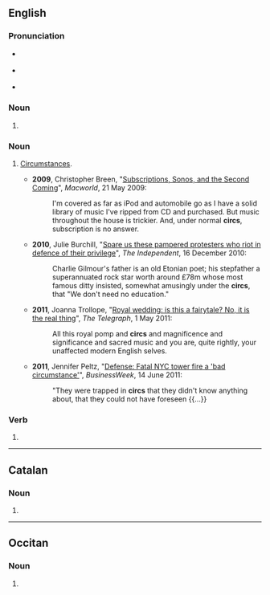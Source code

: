 ==English==

===Pronunciation===
* {{a|GA}} {{IPA|en|/sɝks/}}
* {{a|RP}} {{IPA|en|/sɜːks/}}
* {{rhymes|en|ɜː(ɹ)ks|s=1}}

===Noun===
{{head|en|noun form}}

# {{plural of|en|circ}}

===Noun===
{{en-plural noun}}

# {{lb|en|plurale tantum|informal}} [[circumstances|Circumstances]].
#* '''2009''', Christopher Breen, "[https://web.archive.org/web/20130212030316/http://www.pcworld.com/article/165341/article.html Subscriptions, Sonos, and the Second Coming]", ''Macworld'', 21 May 2009:
#*: I'm covered as far as iPod and automobile go as I have a solid library of music I've ripped from CD and purchased. But music throughout the house is trickier. And, under normal '''circs''', subscription is no answer.
#* '''2010''', Julie Burchill, "[http://www.independent.co.uk/voices/columnists/julie-burchill/julie-burchill-spare-us-these-pampered-protesters-who-riot-in-defence-of-their-privilege-2161489.html Spare us these pampered protesters who riot in defence of their privilege]", ''The Independent'', 16 December 2010:
#*: Charlie Gilmour's father is an old Etonian poet; his stepfather a superannuated rock star worth around £78m whose most famous ditty insisted, somewhat amusingly under the '''circs''', that "We don't need no education."
#* '''2011''', Joanna Trollope, "[http://www.telegraph.co.uk/news/uknews/royal-wedding/8485492/Royal-wedding-is-this-a-fairytale-No-it-is-the-real-thing.html Royal wedding: is this a fairytale? No, it is the real thing]", ''The Telegraph'', 1 May 2011:
#*: All this royal pomp and '''circs''' and magnificence and significance and sacred music and you are, quite rightly, your unaffected modern English selves.
#* '''2011''', Jennifer Peltz, "[http://www.businessweek.com/ap/financialnews/D9NRS3PO1.htm Defense: Fatal NYC tower fire a 'bad circumstance']", ''BusinessWeek'', 14 June 2011:
#*: "They were trapped in '''circs''' that they didn't know anything about, that they could not have foreseen {{…}}

===Verb===
{{head|en|verb form}}

# {{en-third-person singular of|circ}}

----

==Catalan==

===Noun===
{{head|ca|noun form}}

# {{plural of|ca|circ}}

----

==Occitan==

===Noun===
{{head|oc|noun form}}

# {{plural of|oc|circ}}